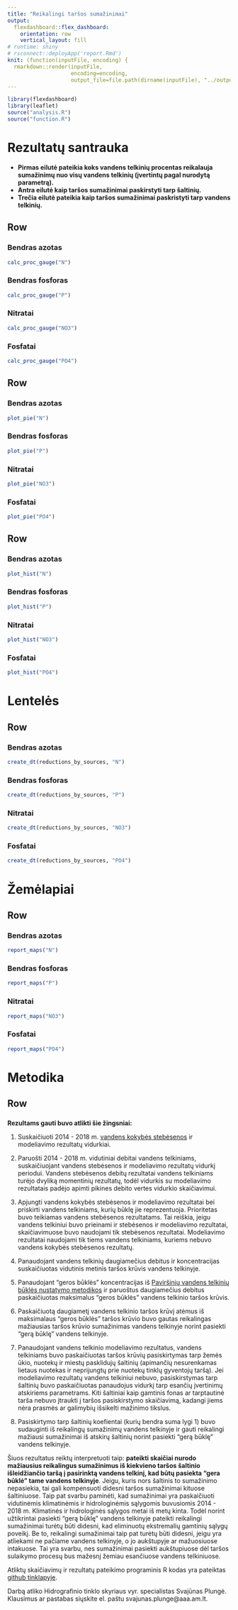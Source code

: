```yaml
---
title: "Reikalingi taršos sumažinimai"
output: 
  flexdashboard::flex_dashboard:
    orientation: row
    vertical_layout: fill
# runtime: shiny
# rsconnect::deployApp('report.Rmd')
knit: (function(inputFile, encoding) {
  rmarkdown::render(inputFile,
                    encoding=encoding,
                    output_file=file.path(dirname(inputFile), "../output/", 'ataskaita.html')) })
---
```


```r
library(flexdashboard)
library(leaflet)
source("analysis.R")
source("function.R")
```

Rezultatų santrauka
===================================== 

- **Pirmas eilutė pateikia koks vandens telkinių procentas reikalauja sumažinimų nuo visų vandens telkinių (įvertintų pagal nurodytą parametrą).**
- **Antra eilutė kaip taršos sumažinimai paskirstyti tarp šaltinių.**
- **Trečia eilutė pateikia kaip taršos sumažinimai paskristyti tarp vandens telkinių.**

Row
-----------------------------------------------------------------------

### Bendras azotas

```r
calc_proc_gauge("N")
```

### Bendras fosforas

```r
calc_proc_gauge("P")
```

### Nitratai

```r
calc_proc_gauge("NO3")
```

### Fosfatai

```r
calc_proc_gauge("PO4")
```

Row
-----------------------------------------------------------------------

### Bendras azotas

```r
plot_pie("N")
```

### Bendras fosforas

```r
plot_pie("P")
```

### Nitratai

```r
plot_pie("NO3")
```

### Fosfatai

```r
plot_pie("PO4")
```

Row
-----------------------------------------------------------------------

### Bendras azotas

```r
plot_hist("N")
```

### Bendras fosforas

```r
plot_hist("P")
```

### Nitratai

```r
plot_hist("NO3")
```

### Fosfatai

```r
plot_hist("PO4")
```


Lentelės
===================================== 

Row {.tabset}
-----------------------------------------------------------------------

### Bendras azotas

```r
create_dt(reductions_by_sources, "N")

```

### Bendras fosforas

```r
create_dt(reductions_by_sources, "P")

```

### Nitratai

```r
create_dt(reductions_by_sources, "NO3")

```

### Fosfatai

```r
create_dt(reductions_by_sources, "PO4")

```

Žemėlapiai
===================================== 

Row {.tabset}
-----------------------------------------------------------------------

### Bendras azotas

```r
report_maps("N")
```

### Bendras fosforas

```r
report_maps("P")
```

### Nitratai

```r
report_maps("NO3")
```

### Fosfatai

```r
report_maps("PO4")
```

Metodika
===================================== 

Row
-----------------------------------------------------------------------

###

**Rezultams gauti buvo atlikti šie žingsniai:**

1. Suskaičiuoti 2014 - 2018 m. [vandens kokybės stebėsenos](http://vanduo.gamta.lt/cms/index?rubricId=5fc649b0-4bc3-44de-82b1-84c481a6124e) ir modeliavimo rezultatų vidurkiai.

2. Paruošti 2014 - 2018 m. vidutiniai debitai vandens telkiniams, suskaičiuojant vandens stebėsenos ir modeliavimo rezultatų vidurkį periodui. Vandens stebėsenos debitų rezultatai vandens telkiniams turėjo dvyliką momentinių rezultatų, todėl vidurkis su modeliavimo rezultatais padėjo apimti pikines debito vertes vidurkio skaičiavimui.  

3. Apjungti vandens kokybės stebėsenos ir modeliavimo rezultatai bei priskirti vandens telkiniams, kurių būklę jie reprezentuoja. Prioritetas buvo teikiamas vandens stebėsenos rezultatams. Tai reiškia, jeigu vandens telkiniui buvo prieinami ir stebėsenos ir modeliavimo rezultatai, skaičiavimuose buvo naudojami tik stebėsenos rezultatai. Modeliavimo rezultatai naudojami tik tiems vandens telkiniams, kuriems nebuvo vandens kokybės stebėsenos rezultatų. 

4. Panaudojant vandens telkinių daugiamečius debitus ir koncentracijas suskaičiuotas vidutinis metinis taršos krūvis vandens telkinyje.  

5. Panaudojant "geros būklės" koncentracijas iš [Paviršinių vandens telkinių būklės nustatymo metodikos](https://e-seimas.lrs.lt/portal/legalActEditions/lt/TAD/TAIS.296626?faces-redirect=true) ir paruoštus daugiamečius debitus paskaičiuotas maksimalus "geros būklės" vandens telkinio taršos krūvis. 

6. Paskaičiuotą daugiametį vandens telkinio taršos krūvį atėmus iš maksimalaus "geros būklės" taršos krūvio buvo gautas reikalingas mažiausias taršos krūvio sumažinimas vandens telkinyje norint pasiekti "gerą būklę" vandens telkinyje.

7. Panaudojant vandens telkinio modeliavimo rezultatus, vandens telkiniams buvo paskaičiuotas taršos krūvių pasiskirtymas tarp žemės ūkio, nuotekų ir miestų pasklidujų šaltinių (apimančių nesurenkamas lietaus nuotekas ir neprijungtų prie nuotekų tinklų gyventojų taršą). Jei modeliavimo rezultatų vandens telkiniui nebuvo, pasiskirstymas tarp šaltinių buvo paskaičiuotas panaudojus vidurkį tarp esančių įvertinimų atskiriems parametrams. Kiti šaltiniai kaip gamtinis fonas ar tarptautinė tarša nebuvo įtraukti į taršos pasiskirstymo skaičiavimą, kadangi jiems nėra prasmės ar galimybių išsikelti mažinimo tikslus. 

8. Pasiskirtymo tarp šaltinių koefientai (kurių bendra suma lygi 1) buvo sudauginti iš reikalingų sumažinimų vandens telkinyje ir gauti reikalingi mažiausi sumažinimai iš atskirų šaltinių norint pasiekti "gerą būklę" vandens telkinyje. 

Šiuos rezultatus reiktų interpretuoti taip: **pateikti skaičiai nurodo mažiausius reikalingus sumažinimus iš kiekvieno taršos šaltinio išleidžiančio taršą į pasirinktą vandens telkinį, kad būtų pasiekta "gera būklė" tame vandens telkinyje**. Jeigu, kuris nors šaltinis to sumažinimo nepasiekia, tai gali kompensuoti didesni taršos sumažinimai kituose šaltiniuose. Taip pat svarbu paminėti, kad sumažinimai yra paskaičiuoti vidutinėmis klimatinėmis ir hidrologinėmis sąlygomis buvusiomis 2014 - 2018 m. Klimatinės ir hidrologinės sąlygos metai iš metų kinta. Todėl norint užtikrintai pasiekti "gerą būklę" vandens telkinyje pateikti reikalingi sumažinimai turėtų būti didesni, kad eliminuotų ekstremalių gamtinių sąlygų poveikį. Be to, reikalingi sumažinimai taip pat turėtų būti didesni, jeigu yra atliekami ne pačiame vandens telkinyje, o jo aukštupyje ar mažuosiuose intakuose. Tai yra svarbu, nes sumažinimai pasiekti aukštupiuose dėl taršos sulaikymo procesų bus mažesnį žemiau esančiuose vandens telkiniuose.   

Atliktų skaičiavimų ir rezultatų pateikimo programinis R kodas yra pateiktas [github tinklapyje](https://github.com/biopsichas/Reductions). 

Darbą atliko Hidrografinio tinklo skyriaus vyr. specialistas Svajūnas Plungė. Klausimus ar pastabas siųskite el. paštu svajunas.plunge@aaa.am.lt.


